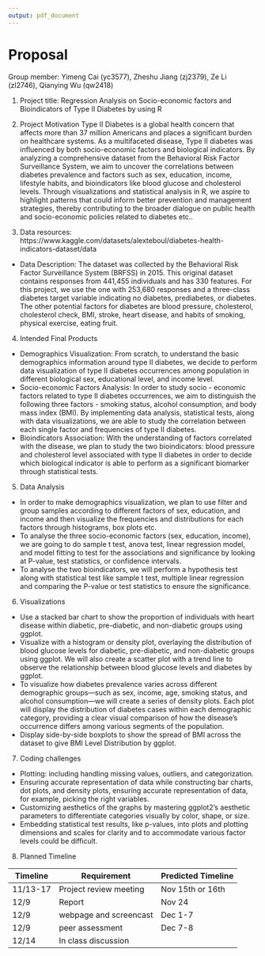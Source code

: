```yaml
---
output: pdf_document
---
```


# Proposal

Group member: Yimeng Cai (yc3577), Zheshu Jiang (zj2379), Ze Li (zl2746), Qianying Wu (qw2418)

1. Project title: Regression Analysis on Socio-economic factors and Bioindicators of Type II Diabetes by using R


2. Project Motivation 
Type II Diabetes is a global health concern that affects more than 37 million Americans and places a significant burden on healthcare systems. As a multifaceted disease, Type II diabetes was influenced by both socio-economic factors and biological indicators. By analyzing a comprehensive dataset from the Behavioral Risk Factor Surveillance System, we aim to uncover the correlations between diabetes prevalence and factors such as sex, education, income, lifestyle habits, and bioindicators like blood glucose and cholesterol levels. Through visualizations and statistical analysis in R, we aspire to highlight patterns that could inform better prevention and management strategies, thereby contributing to the broader dialogue on public health and socio-economic policies related to diabetes etc.. 



3. Data resources:  
https://www.kaggle.com/datasets/alexteboul/diabetes-health-indicators-dataset/data
  
* Data Description: The dataset was collected by the Behavioral Risk Factor Surveillance System (BRFSS) in 2015. This original dataset contains responses from 441,455 individuals and has 330 features. For this project, we use the one with 253,680 responses and a three-class diabetes target variable indicating no diabetes, prediabetes, or diabetes. The other potential factors for diabetes are blood pressure, cholesterol, cholesterol check, BMI, stroke, heart disease, and habits of smoking, physical exercise, eating fruit.
  
  
  
4. Intended Final Products 
*  Demographics Visualization: From scratch, to understand the basic demographics information around type II diabetes, we decide to perform data visualization of type II diabetes occurrences among population in different biological sex, educational level, and income level. 
*  Socio-economic Factors Analysis: In order to study socio - economic factors related to type II diabetes occurrences, we aim to distinguish the following three factors - smoking status, alcohol consumption, and body mass index (BMI). By implementing data analysis, statistical tests, along with data visualizations, we are able to study the correlation between each single factor and frequencies of type II diabetes.  
* Bioindicators Association: With the understanding of factors correlated with the disease, we plan to study the two bioindicators: blood pressure and cholesterol level associated with type II diabetes in order to decide which biological indicator is able to perform as a significant biomarker through statistical tests. 
 

5. Data Analysis
*  In order to make demographics visualization, we plan to use filter and group samples according to different factors of sex, education, and income and then visualize the frequencies and distributions for each factors through histograms, box plots etc. 
*  To analyse the three socio-economic factors (sex, education, income), we are going to do sample t test, anova test, linear regression model, and model fitting to test for the associations and significance by looking at P-value, test statistics, or confidence intervals. 
*  To analyse the two bioindicators, we will perform a hypothesis test along with statistical test like sample t test, multiple linear regression and comparing the P-value or test statistics to ensure the significance. 
  
6.  Visualizations
*  Use a stacked bar chart to show the proportion of individuals with heart disease within diabetic, pre-diabetic, and non-diabetic groups using ggplot. 
*  Visualize with a histogram or density plot, overlaying the distribution of blood glucose levels for diabetic, pre-diabetic, and non-diabetic groups using ggplot. We will also create a scatter plot with a trend line to observe the relationship between blood glucose levels and diabetes by ggplot. 
*  To visualize how diabetes prevalence varies across different demographic groups—such as sex, income, age, smoking status, and alcohol consumption—we will create a series of density plots. Each plot will display the distribution of diabetes cases within each demographic category, providing a clear visual comparison of how the disease's occurrence differs among various segments of the population. 
*  Display side-by-side boxplots to show the spread of BMI across the dataset to give BMI Level Distribution by ggplot.


7. Coding challenges
*  Plotting: including handling missing values, outliers, and categorization. 
*  Ensuring accurate representation of data while constructing bar charts, dot plots, and density plots, ensuring accurate representation of data, for example, picking the right variables. 
*  Customizing aesthetics of the graphs by mastering ggplot2's aesthetic parameters to differentiate categories visually by color, shape, or size. 
*  Embedding statistical test results, like p-values, into plots and plotting dimensions and scales for clarity and to accommodate various factor levels could be difficult.


8. Planned Timeline

Timeline      | Requirement             | Predicted Timeline
------------- | ----------------------- | -------------
11/13-17      | Project review meeting  | Nov 15th or 16th
12/9          | Report                  | Nov 24
12/9          | webpage and screencast  | Dec 1-7
12/9          | peer assessment         | Dec 7-8
12/14         | In class discussion     | 


